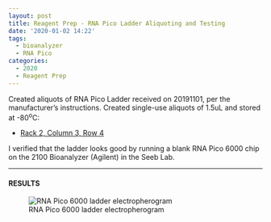 ```yaml
---
layout: post
title: Reagent Prep - RNA Pico Ladder Aliquoting and Testing
date: '2020-01-02 14:22'
tags:
  - bioanalyzer
  - RNA Pico
categories:
  - 2020
  - Reagent Prep
---
```

Created aliquots of RNA Pico Ladder received on 20191101, per the manufacturer's instructions. Created single-use aliquots of 1.5uL and stored at -80<sup>o</sup>C:

- [Rack 2, Column 3, Row 4](http://b.link/srlab-80C)

I verified that the ladder looks good by running a blank RNA Pico 6000 chip on the 2100 Bioanalyzer (Agilent) in the Seeb Lab.

---

#### RESULTS

![RNA Pico 6000 ladder electropherogram](https://github.com/RobertsLab/sams-notebook/blob/master/images/20200102_RNA_pico_ladder_check.jpg?raw=true)
